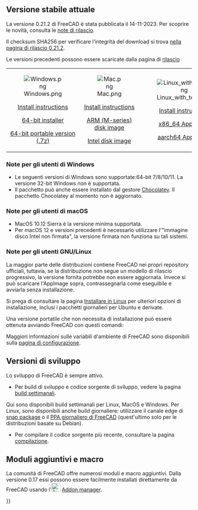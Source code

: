 <languages/>
{{TOCright}}

<span id="Current_stable_version"></span>
== Versione stabile attuale ==

<div class="mw-translate-fuzzy">
La versione 0.21.2 di FreeCAD è stata pubblicata il 14-11-2023. Per scoprire le novità, consulta le [[Release_notes_0.21/it|note di rilascio]].
</div>

<div class="mw-translate-fuzzy">
Il checksum SHA256 per verificare l'integrità del download si trova [https://github.com/FreeCAD/FreeCAD/releases/tag/0.21.2 nella pagina di rilascio 0.21.2].
</div>

Le versioni precedenti possono essere scaricate dalla pagina di [https://github.com/FreeCAD/FreeCAD/releases rilascio]
<!--Do not remove this tag. It would add even more places where version info has to be kept up to date-->
{| cellpadding="20" style="font-size:120%"

| align=center | [[Image:Windows.png]]

[[Installing_on_Windows|Install instructions]]

[https://github.com/FreeCAD/FreeCAD/releases/download/1.0.0/FreeCAD_1.0.0-conda-Windows-x86_64-installer-1.exe 64-bit installer]

[https://github.com/FreeCAD/FreeCAD/releases/download/1.0.0/FreeCAD_1.0.0-conda-Windows-x86_64-py311.7z 64-bit portable version (.7z)]

| align=center | [[Image:Mac.png]]

[[Installing_on_Mac|Install instructions]]

[https://github.com/FreeCAD/FreeCAD/releases/download/1.0.0/FreeCAD_1.0.0-conda-macOS-arm64-py311.dmg ARM (M-series) disk image]

[https://github.com/FreeCAD/FreeCAD/releases/download/1.0.0/FreeCAD_1.0.0-conda-macOS-x86_64-py311.dmg Intel disk image]

| align=center | [[Image:Linux_with_text.png]]

[[Installing_on_Linux|Install instructions]]

[https://github.com/FreeCAD/FreeCAD/releases/download/1.0.0/FreeCAD_1.0.0-conda-Linux-x86_64-py311.AppImage x86_64 AppImage]

[https://github.com/FreeCAD/FreeCAD/releases/download/1.0.0/FreeCAD_1.0.0-conda-Linux-aarch64-py311.AppImage aarch64 AppImage]

|}

<span id="Notes_for_Windows_users"></span>
=== Note per gli utenti di Windows ===

<div class="mw-translate-fuzzy">
* Le seguenti versioni di Windows sono supportate:64-bit 7/8/10/11. La versione 32-bit Windows non è supportata.
* Il pacchetto può anche essere installato dal gestore [https://chocolatey.org/packages/freecad Chocolatey]. Il pacchetto Chocolatey al momento non è aggiornato.
</div>

<span id="Notes_for_macOS_users"></span>
=== Note per gli utenti di macOS ===

* MacOS 10.12 Sierra è la versione minima supportata.
* Per macOS 12 e versioni precedenti è necessario utilizzare l'"immagine disco Intel non firmata", la versione firmata non funziona su tali sistemi.

<span id="Notes_for_GNU/Linux_users"></span>
===Note per gli utenti GNU/Linux===

La maggior parte delle distribuzioni contiene FreeCAD nei propri repository ufficiali, tuttavia, se la distribuzione non segue un modello di rilascio progressivo, la versione fornita potrebbe non essere aggiornata. Invece si può scaricare l'AppImage sopra, contrassegnarla come eseguibile e avviarla senza installazione.

Si prega di consultare la pagina [[Installing_on_Linux/it|Installare in Linux]] per ulteriori opzioni di installazione, inclusi i pacchetti giornalieri per Ubuntu e derivate.

Una versione portatile che non necessita di installazione può essere ottenuta avviando FreeCAD con questi comandi:

{{Code|lang=text|code=
cd path/to/directory_containing_AppImage/
chmod +x ./name_of_AppImage_file.AppImage
HOME="$PWD/Settings" FREECAD_USER_HOME="$PWD/Settings" ./name_of_AppImage_file.AppImage
}}

Maggiori informazioni sulle variabili d'ambiente di FreeCAD sono disponibili sulla [[Start_up_and_Configuration/it#Environment_variables| pagina  di configurazione]].

<span id="Development_versions"></span>
== Versioni di sviluppo ==

Lo sviluppo di FreeCAD è sempre attivo.
* Per build di sviluppo e codice sorgente di sviluppo, vedere la pagina [https://github.com/FreeCAD/FreeCAD-Bundle/releases/tag/weekly-builds build settimanali].
Qui sono disponibili build settimanali per Linux, MacOS e Windows. Per Linux, sono disponibili anche build giornaliere: utilizzare il canale edge di [[Ubuntu_Snap/it|snap package]] o il [https://launchpad.net/~freecad-maintainers/+archive/ubuntu/freecad-daily PPA giornaliero di FreeCAD ] (quest'ultimo solo per le distribuzioni basate su Debian).
* Per compilare il codice sorgente più recente, consultare la pagina [[Compiling/it|compilazione]].

<span id="Additional_modules_and_macros"></span>
== Moduli aggiuntivi e macro ==

La comunità di FreeCAD offre numerosi moduli e macro aggiuntivi. Dalla versione 0.17 essi possono essere facilmente installati direttamente da FreeCAD usando l'[[Image:Std_AddonMgr.svg|24px]] [[Std_AddonMgr/it|Addon manager]].


{{Userdocnavi{{#translation:}}}}